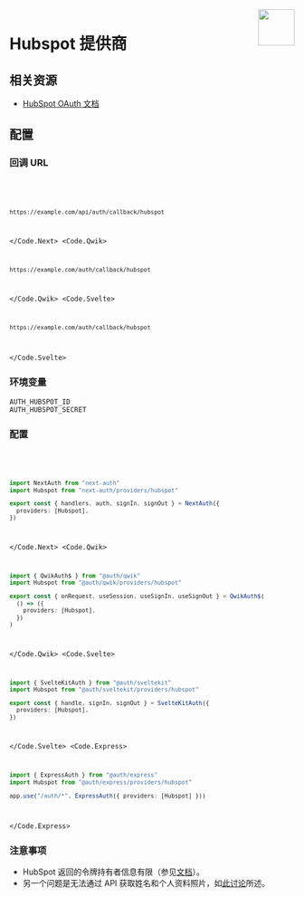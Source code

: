 
<img align="right" src="/img/providers/hubspot.svg" height="64" width="64" />

# Hubspot 提供商

## 相关资源

- [HubSpot OAuth 文档](https://developers.hubspot.com/docs/api/oauth-quickstart-guide)

## 配置

### 回调 URL

<Code>
  <Code.Next>

```bash
https://example.com/api/auth/callback/hubspot
```

  </Code.Next>
  <Code.Qwik>

```bash
https://example.com/auth/callback/hubspot
```

  </Code.Qwik>
  <Code.Svelte>

```bash
https://example.com/auth/callback/hubspot
```

  </Code.Svelte>
</Code>

### 环境变量

```
AUTH_HUBSPOT_ID
AUTH_HUBSPOT_SECRET
```

### 配置

<Code>
  <Code.Next>

```ts filename="/auth.ts"
import NextAuth from "next-auth"
import Hubspot from "next-auth/providers/hubspot"

export const { handlers, auth, signIn, signOut } = NextAuth({
  providers: [Hubspot],
})
```

  </Code.Next>
  <Code.Qwik>
  
```ts filename="/src/routes/plugin@auth.ts"
import { QwikAuth$ } from "@auth/qwik"
import Hubspot from "@auth/qwik/providers/hubspot"

export const { onRequest, useSession, useSignIn, useSignOut } = QwikAuth$(
  () => ({
    providers: [Hubspot],
  })
)
```

  </Code.Qwik>
  <Code.Svelte>

```ts filename="/src/auth.ts"
import { SvelteKitAuth } from "@auth/sveltekit"
import Hubspot from "@auth/sveltekit/providers/hubspot"

export const { handle, signIn, signOut } = SvelteKitAuth({
  providers: [Hubspot],
})
```

  </Code.Svelte>
  <Code.Express>

```ts filename="/src/app.ts"
import { ExpressAuth } from "@auth/express"
import Hubspot from "@auth/express/providers/hubspot"

app.use("/auth/*", ExpressAuth({ providers: [Hubspot] }))
```

  </Code.Express>
</Code>

### 注意事项

- HubSpot 返回的令牌持有者信息有限（参见[文档](https://legacydocs.hubspot.com/docs/methods/oauth2/get-access-token-information)）。
- 另一个问题是无法通过 API 获取姓名和个人资料照片，如[此讨论](https://community.hubspot.com/t5/APIs-Integrations/Profile-photo-is-not-retrieved-with-User-API/m-p/325521)所述。

